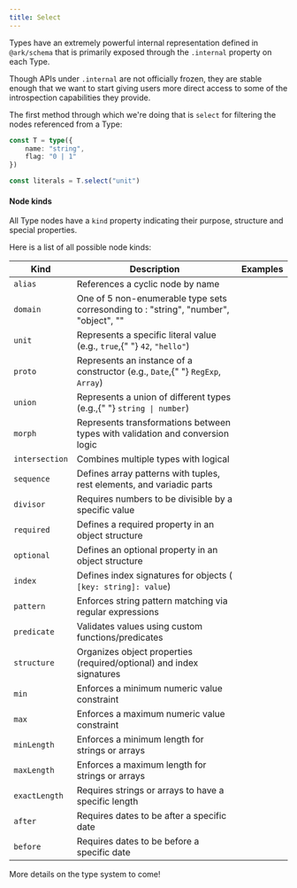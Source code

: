 ```yaml
---
title: Select
---
```


Types have an extremely powerful internal representation defined in `@ark/schema` that is primarily exposed through the `.internal` property on each Type.

Though APIs under `.internal` are not officially frozen, they are stable enough that we want to start giving users more direct access to some of the introspection capabilities they provide.

The first method through which we're doing that is `select` for filtering the nodes referenced from a Type:

```ts
const T = type({
	name: "string",
	flag: "0 | 1"
})

const literals = T.select("unit")
```

#### Node kinds

All Type nodes have a `kind` property indicating their purpose, structure and special properties.

Here is a list of all possible node kinds:

<div className="overflow-auto">
	<table className="w-full">
		<thead>
			<tr>
				<th>Kind</th>
				<th>Description</th>
				<th>Examples</th>
			</tr>
		</thead>
		<tbody>
			<tr>
				<td>
					<code>alias</code>
				</td>
				<td>References a cyclic node by name</td>
				<td></td>
			</tr>
			<tr>
				<td>
					<code>domain</code>
				</td>
				<td>
					One of 5 non-enumerable type sets corresonding to : "string",
					"number", "object", ""
				</td>
				<td></td>
			</tr>
			<tr>
				<td>
					<code>unit</code>
				</td>
				<td>
					Represents a specific literal value (e.g., <code>true</code>,{" "}
					<code>42</code>, <code>"hello"</code>)
				</td>
				<td></td>
			</tr>
			<tr>
				<td>
					<code>proto</code>
				</td>
				<td>
					Represents an instance of a constructor (e.g., <code>Date</code>,{" "}
					<code>RegExp</code>, <code>Array</code>)
				</td>
				<td></td>
			</tr>
			<tr>
				<td>
					<code>union</code>
				</td>
				<td>
					Represents a union of different types (e.g.,{" "}
					<code>string | number</code>)
				</td>
				<td></td>
			</tr>
			<tr>
				<td>
					<code>morph</code>
				</td>
				<td>
					Represents transformations between types with validation and
					conversion logic
				</td>
				<td></td>
			</tr>
			<tr>
				<td>
					<code>intersection</code>
				</td>
				<td>Combines multiple types with logical</td>
				<td></td>
			</tr>
			<tr>
				<td>
					<code>sequence</code>
				</td>
				<td>
					Defines array patterns with tuples, rest elements, and variadic parts
				</td>
				<td></td>
			</tr>
			<tr>
				<td>
					<code>divisor</code>
				</td>
				<td>Requires numbers to be divisible by a specific value</td>
				<td></td>
			</tr>
			<tr>
				<td>
					<code>required</code>
				</td>
				<td>Defines a required property in an object structure</td>
				<td></td>
			</tr>
			<tr>
				<td>
					<code>optional</code>
				</td>
				<td>Defines an optional property in an object structure</td>
				<td></td>
			</tr>
			<tr>
				<td>
					<code>index</code>
				</td>
				<td>
					Defines index signatures for objects (
					<code>[key: string]: value</code>)
				</td>
				<td></td>
			</tr>
			<tr>
				<td>
					<code>pattern</code>
				</td>
				<td>Enforces string pattern matching via regular expressions</td>
				<td></td>
			</tr>
			<tr>
				<td>
					<code>predicate</code>
				</td>
				<td>Validates values using custom functions/predicates</td>
				<td></td>
			</tr>
			<tr>
				<td>
					<code>structure</code>
				</td>
				<td>
					Organizes object properties (required/optional) and index signatures
				</td>
				<td></td>
			</tr>
			<tr>
				<td>
					<code>min</code>
				</td>
				<td>Enforces a minimum numeric value constraint</td>
				<td></td>
			</tr>
			<tr>
				<td>
					<code>max</code>
				</td>
				<td>Enforces a maximum numeric value constraint</td>
				<td></td>
			</tr>
			<tr>
				<td>
					<code>minLength</code>
				</td>
				<td>Enforces a minimum length for strings or arrays</td>
				<td></td>
			</tr>
			<tr>
				<td>
					<code>maxLength</code>
				</td>
				<td>Enforces a maximum length for strings or arrays</td>
				<td></td>
			</tr>
			<tr>
				<td>
					<code>exactLength</code>
				</td>
				<td>Requires strings or arrays to have a specific length</td>
				<td></td>
			</tr>
			<tr>
				<td>
					<code>after</code>
				</td>
				<td>Requires dates to be after a specific date</td>
				<td></td>
			</tr>
			<tr>
				<td>
					<code>before</code>
				</td>
				<td>Requires dates to be before a specific date</td>
				<td></td>
			</tr>
		</tbody>
	</table>
</div>

More details on the type system to come!
